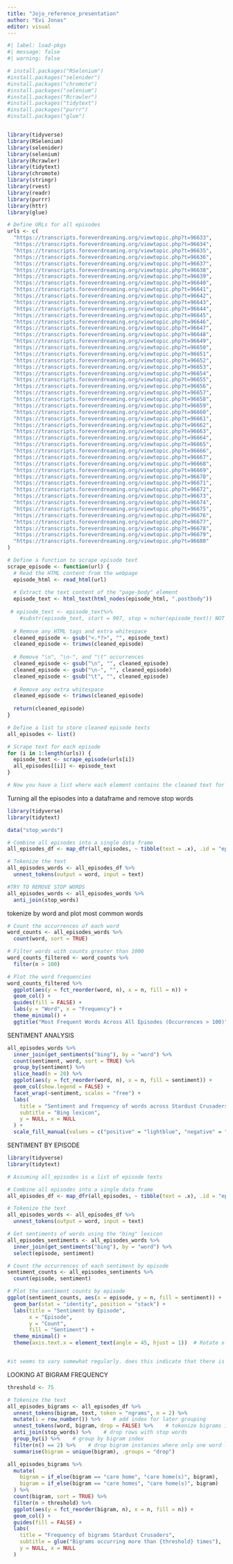 ```yaml
---
title: "Jojo_reference_presentation"
author: "Evi Jonas"
editor: visual
---
```



```r
#| label: load-pkgs
#| message: false
#| warning: false

# install.packages("RSelenium")
#install.packages("selenider")
#install.packages("chromote")
#install.packages("selenium")
#install.packages("Rcrawler")
#install.packages("tidytext")
#install.packages("purrr")
#install.packages("glue")


library(tidyverse)
library(RSelenium)
library(selenider)
library(selenium)
library(Rcrawler)
library(tidytext)
library(chromote)
library(stringr)
library(rvest)
library(readr)
library(purrr)
library(httr)
library(glue)
```


```r

# Define URLs for all episodes
urls <- c(
  "https://transcripts.foreverdreaming.org/viewtopic.php?t=96633",
  "https://transcripts.foreverdreaming.org/viewtopic.php?t=96634",
  "https://transcripts.foreverdreaming.org/viewtopic.php?t=96635",
  "https://transcripts.foreverdreaming.org/viewtopic.php?t=96636",
  "https://transcripts.foreverdreaming.org/viewtopic.php?t=96637",
  "https://transcripts.foreverdreaming.org/viewtopic.php?t=96638",
  "https://transcripts.foreverdreaming.org/viewtopic.php?t=96639",
  "https://transcripts.foreverdreaming.org/viewtopic.php?t=96640",
  "https://transcripts.foreverdreaming.org/viewtopic.php?t=96641",
  "https://transcripts.foreverdreaming.org/viewtopic.php?t=96642",
  "https://transcripts.foreverdreaming.org/viewtopic.php?t=96643",
  "https://transcripts.foreverdreaming.org/viewtopic.php?t=96644",
  "https://transcripts.foreverdreaming.org/viewtopic.php?t=96645",
  "https://transcripts.foreverdreaming.org/viewtopic.php?t=96646",
  "https://transcripts.foreverdreaming.org/viewtopic.php?t=96647",
  "https://transcripts.foreverdreaming.org/viewtopic.php?t=96648",
  "https://transcripts.foreverdreaming.org/viewtopic.php?t=96649",
  "https://transcripts.foreverdreaming.org/viewtopic.php?t=96650",
  "https://transcripts.foreverdreaming.org/viewtopic.php?t=96651",
  "https://transcripts.foreverdreaming.org/viewtopic.php?t=96652",
  "https://transcripts.foreverdreaming.org/viewtopic.php?t=96653",
  "https://transcripts.foreverdreaming.org/viewtopic.php?t=96654",
  "https://transcripts.foreverdreaming.org/viewtopic.php?t=96655",
  "https://transcripts.foreverdreaming.org/viewtopic.php?t=96656",
  "https://transcripts.foreverdreaming.org/viewtopic.php?t=96657",
  "https://transcripts.foreverdreaming.org/viewtopic.php?t=96658",
  "https://transcripts.foreverdreaming.org/viewtopic.php?t=96659",
  "https://transcripts.foreverdreaming.org/viewtopic.php?t=96660",
  "https://transcripts.foreverdreaming.org/viewtopic.php?t=96661",
  "https://transcripts.foreverdreaming.org/viewtopic.php?t=96662",
  "https://transcripts.foreverdreaming.org/viewtopic.php?t=96663",
  "https://transcripts.foreverdreaming.org/viewtopic.php?t=96664",
  "https://transcripts.foreverdreaming.org/viewtopic.php?t=96665",
  "https://transcripts.foreverdreaming.org/viewtopic.php?t=96666",
  "https://transcripts.foreverdreaming.org/viewtopic.php?t=96667",
  "https://transcripts.foreverdreaming.org/viewtopic.php?t=96668",
  "https://transcripts.foreverdreaming.org/viewtopic.php?t=96669",
  "https://transcripts.foreverdreaming.org/viewtopic.php?t=96670",
  "https://transcripts.foreverdreaming.org/viewtopic.php?t=96671",
  "https://transcripts.foreverdreaming.org/viewtopic.php?t=96672",
  "https://transcripts.foreverdreaming.org/viewtopic.php?t=96673",
  "https://transcripts.foreverdreaming.org/viewtopic.php?t=96674",
  "https://transcripts.foreverdreaming.org/viewtopic.php?t=96675",
  "https://transcripts.foreverdreaming.org/viewtopic.php?t=96676",
  "https://transcripts.foreverdreaming.org/viewtopic.php?t=96677",
  "https://transcripts.foreverdreaming.org/viewtopic.php?t=96678",
  "https://transcripts.foreverdreaming.org/viewtopic.php?t=96679",
  "https://transcripts.foreverdreaming.org/viewtopic.php?t=96680"
)

# Define a function to scrape episode text
scrape_episode <- function(url) {
  # Read the HTML content from the webpage
  episode_html <- read_html(url)
  
  # Extract the text content of the "page-body" element
  episode_text <- html_text(html_nodes(episode_html, ".postbody"))
  
 # episode_text <- episode_text%>%
    #substr(episode_text, start = 907, stop = nchar(episode_text)) NOT NEEDED I THINK, SEEMS TO SCREW WITH IT
  
  # Remove any HTML tags and extra whitespace
  cleaned_episode <- gsub("<.*?>", "", episode_text)
  cleaned_episode <- trimws(cleaned_episode)
  
  # Remove "\n", "\n-", and "\t" occurrences
  cleaned_episode <- gsub("\n", "", cleaned_episode)
  cleaned_episode <- gsub("\n-", "", cleaned_episode)
  cleaned_episode <- gsub("\t", "", cleaned_episode)
  
  # Remove any extra whitespace
  cleaned_episode <- trimws(cleaned_episode)
  
  return(cleaned_episode)
}

# Define a list to store cleaned episode texts
all_episodes <- list()

# Scrape text for each episode
for (i in 1:length(urls)) {
  episode_text <- scrape_episode(urls[i])
  all_episodes[[i]] <- episode_text
}

# Now you have a list where each element contains the cleaned text for each episode


```

Turning all the episodes into a dataframe and remove stop words

```r
library(tidyverse)
library(tidytext)

data("stop_words")

# Combine all episodes into a single data frame
all_episodes_df <- map_dfr(all_episodes, ~ tibble(text = .x), .id = "episode")

# Tokenize the text
all_episodes_words <- all_episodes_df %>%
  unnest_tokens(output = word, input = text) 

#TRY TO REMOVE STOP WORDS
all_episodes_words <- all_episodes_words %>%
  anti_join(stop_words)
```

tokenize by word and plot most common words

```r
# Count the occurrences of each word
word_counts <- all_episodes_words %>%
  count(word, sort = TRUE)

# Filter words with counts greater than 1000
word_counts_filtered <- word_counts %>%
  filter(n > 100)

# Plot the word frequencies
word_counts_filtered %>%
  ggplot(aes(y = fct_reorder(word, n), x = n, fill = n)) +
  geom_col() +
  guides(fill = FALSE) +
  labs(y = "Word", x = "Frequency") +
  theme_minimal() +
  ggtitle("Most Frequent Words Across All Episodes (Occurrences > 100)")

```

SENTIMENT ANALYSIS

```r
all_episodes_words %>%
  inner_join(get_sentiments("bing"), by = "word") %>%
  count(sentiment, word, sort = TRUE) %>%
  group_by(sentiment) %>%
  slice_head(n = 20) %>%
  ggplot(aes(y = fct_reorder(word, n), x = n, fill = sentiment)) +
  geom_col(show.legend = FALSE) +
  facet_wrap(~sentiment, scales = "free") +
  labs(
    title = "Sentiment and frequency of words across Stardust Crusaders",
    subtitle = "Bing lexicon",
    y = NULL, x = NULL
  ) +
  scale_fill_manual(values = c("positive" = "lightblue", "negative" = "lightcoral"))


```

SENTIMENT BY EPISODE

```r

library(tidyverse)
library(tidytext)

# Assuming all_episodes is a list of episode texts

# Combine all episodes into a single data frame
all_episodes_df <- map_dfr(all_episodes, ~ tibble(text = .x), .id = "episode")

# Tokenize the text
all_episodes_words <- all_episodes_df %>%
  unnest_tokens(output = word, input = text) 

# Get sentiments of words using the "bing" lexicon
all_episodes_sentiments <- all_episodes_words %>%
  inner_join(get_sentiments("bing"), by = "word") %>%
  select(episode, sentiment)

# Count the occurrences of each sentiment by episode
sentiment_counts <- all_episodes_sentiments %>%
  count(episode, sentiment)

# Plot the sentiment counts by episode
ggplot(sentiment_counts, aes(x = episode, y = n, fill = sentiment)) +
  geom_bar(stat = "identity", position = "stack") +
  labs(title = "Sentiment by Episode",
       x = "Episode",
       y = "Count",
       fill = "Sentiment") +
  theme_minimal() +
  theme(axis.text.x = element_text(angle = 45, hjust = 1))  # Rotate x-axis labels for better readability


#it seems to vary somewhat regularly. does this indicate that there is a regular cycle in mood built into the pacing of the show??
```

LOOKING AT BIGRAM FREQUENCY

```r

threshold <- 75

# Tokenize the text
all_episodes_bigrams <- all_episodes_df %>%
  unnest_tokens(bigram, text, token = "ngrams", n = 2) %>%
  mutate(i = row_number()) %>%    # add index for later grouping
  unnest_tokens(word, bigram, drop = FALSE) %>%    # tokenize bigrams into words
  anti_join(stop_words) %>%    # drop rows with stop words
  group_by(i) %>%    # group by bigram index
  filter(n() == 2) %>%    # drop bigram instances where only one word left
  summarise(bigram = unique(bigram), .groups = "drop")

all_episodes_bigrams %>%
  mutate(
    bigram = if_else(bigram == "care home", "care home(s)", bigram),
    bigram = if_else(bigram == "care homes", "care home(s)", bigram)
  ) %>%
  count(bigram, sort = TRUE) %>%
  filter(n > threshold) %>%
  ggplot(aes(y = fct_reorder(bigram, n), x = n, fill = n)) +
  geom_col() +
  guides(fill = FALSE) +
  labs(
    title = "Frequency of bigrams Stardust Crusaders",
    subtitle = glue("Bigrams occurring more than {threshold} times"),
    y = NULL, x = NULL
  )

```
